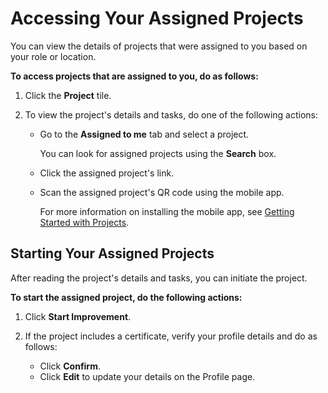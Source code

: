 
# Accessing Your Assigned Projects

You can view the details of projects that were assigned to you based on your role or location.

**To access projects that are assigned to you, do as follows:**

1. Click the **Project** tile.

2. To view the project's details and tasks, do one of the following actions:

    * Go to the **Assigned to me** tab and select a project.

        <Admonition type="tip">
        <p>You can look for assigned projects using the <b>Search</b> box.</p>
        </Admonition>

    * Click the assigned project's link.
    * Scan the assigned project's QR code using the mobile app.

        <Admonition type="info">
        <p>For more information on installing the mobile app, see <a href="gettingstarted">Getting Started with Projects</a>.</p>
        </Admonition>

    <ProjectAndTaskDetails />

## Starting Your Assigned Projects

After reading the project's details and tasks, you can initiate the project.

**To start the assigned project, do the following actions:**

1. Click **Start Improvement**.

2. If the project includes a certificate, verify your profile details and do as follows:
   * Click **Confirm**.
   * Click **Edit** to update your details on the Profile page.

    




